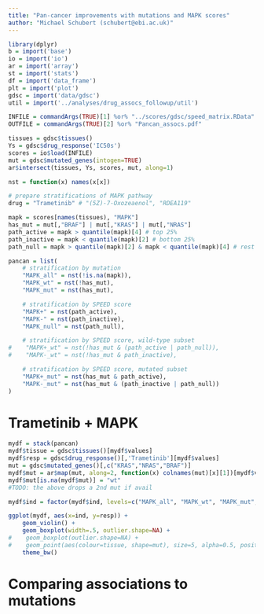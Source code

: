 ```yaml
---
title: "Pan-cancer improvements with mutations and MAPK scores"
author: "Michael Schubert (schubert@ebi.ac.uk)"
---
```


```r
library(dplyr)
b = import('base')
io = import('io')
ar = import('array')
st = import('stats')
df = import('data_frame')
plt = import('plot')
gdsc = import('data/gdsc')
util = import('../analyses/drug_assocs_followup/util')

INFILE = commandArgs(TRUE)[1] %or% "../scores/gdsc/speed_matrix.RData"
OUTFILE = commandArgs(TRUE)[2] %or% "Pancan_assocs.pdf"

tissues = gdsc$tissues()
Ys = gdsc$drug_response('IC50s')
scores = io$load(INFILE)
mut = gdsc$mutated_genes(intogen=TRUE)
ar$intersect(tissues, Ys, scores, mut, along=1)

nst = function(x) names(x[x])

# prepare stratifications of MAPK pathway
drug = "Trametinib" # "(5Z)-7-Oxozeaenol", "RDEA119"

mapk = scores[names(tissues), "MAPK"]
has_mut = mut[,"BRAF"] | mut[,"KRAS"] | mut[,"NRAS"]
path_active = mapk > quantile(mapk)[4] # top 25%
path_inactive = mapk < quantile(mapk)[2] # bottom 25%
path_null = mapk > quantile(mapk)[2] & mapk < quantile(mapk)[4] # rest

pancan = list(
    # stratification by mutation
    "MAPK_all" = nst(!is.na(mapk)),
    "MAPK_wt" = nst(!has_mut),
    "MAPK_mut" = nst(has_mut),

    # stratification by SPEED score
    "MAPK+" = nst(path_active),
    "MAPK-" = nst(path_inactive),
    "MAPK_null" = nst(path_null),

    # stratification by SPEED score, wild-type subset
#    "MAPK+_wt" = nst(!has_mut & (path_active | path_null)),
#    "MAPK-_wt" = nst(!has_mut & path_inactive),

    # stratification by SPEED score, mutated subset
    "MAPK+_mut" = nst(has_mut & path_active),
    "MAPK-_mut" = nst(has_mut & (path_inactive | path_null))
)
```

# Trametinib + MAPK

```r
mydf = stack(pancan)
mydf$tissue = gdsc$tissues()[mydf$values]
mydf$resp = gdsc$drug_response()[,'Trametinib'][mydf$values]
mut = gdsc$mutated_genes()[,c("KRAS","NRAS","BRAF")]
mydf$mut = ar$map(mut, along=2, function(x) colnames(mut)[x][1])[mydf$values]
mydf$mut[is.na(mydf$mut)] = "wt"
#TODO: the above drops a 2nd mut if avail

mydf$ind = factor(mydf$ind, levels=c("MAPK_all", "MAPK_wt", "MAPK_mut", "MAPK-_mut", "MAPK+_mut", "MAPK+", "MAPK_null", "MAPK-"))

ggplot(mydf, aes(x=ind, y=resp)) +
    geom_violin() +
    geom_boxplot(width=.5, outlier.shape=NA) +
#    geom_boxplot(outlier.shape=NA) +
#    geom_point(aes(colour=tissue, shape=mut), size=5, alpha=0.5, position=position_jitter(w=0.5))
    theme_bw()
```

# Comparing associations to mutations

<!--

for a cutoff, e.g. 5% FDR show how many assocs we get for
- mutations alone
- speed along
- both

maybe split by MEK/MAPK and everything
-->
